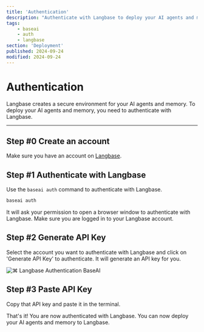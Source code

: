```yaml
---
title: 'Authentication'
description: "Authenticate with Langbase to deploy your AI agents and memory."
tags:
    - baseai
    - auth
    - langbase
section: 'Deployment'
published: 2024-09-24
modified: 2024-09-24
---
```


# Authentication

Langbase creates a secure environment for your AI agents and memory. To deploy your AI agents and memory, you need to authenticate with Langbase.

---

## Step #0 Create an account

Make sure you have an account on [Langbase](https://langbase.com).

## Step #1 Authenticate with Langbase

Use the `baseai auth` command to authenticate with Langbase.

```bash
baseai auth
```

It will ask your permission to open a browser window to authenticate with Langbase. Make sure you are logged in to your Langbase account.

## Step #2 Generate API Key

Select the account you want to authenticate with Langbase and click on 'Generate API Key' to authenticate. It
will generate an API key for you.

<Img
	light="/deploy/auth-api-light.jpg"
	dark="/deploy/auth-api-dark.jpg"
	alt="⌘ Langbase Authentication BaseAI"
	caption="⌘ Langbase Authentication BaseAI"
/>


## Step #3 Paste API Key

Copy that API key and paste it in the terminal.

That's it! You are now authenticated with Langbase. You can now deploy your AI agents and memory to Langbase.
